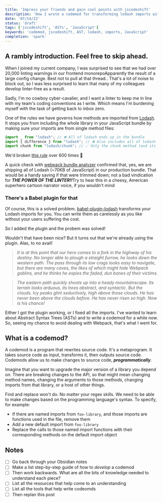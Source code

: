 ```yaml
---
title: 'Impress your friends and gain cool points with jscodeshift'
description: 'How I wrote a codemod for transforming lodash imports with jscodeshift'
date: '07/14/22'
status: 'draft'
tags: ['jscodeshift', 'ASTs', 'JavaScript']
keywords: 'codemod, jscodeshift, AST, lodash, imports, JavaScript'
completion: 'spark'
---
```


## A rambly introduction. Feel free to skip ahead.

<Dropcap>When</Dropcap> I joined my current company, I was surprised to see that we had over 20,000 linting
warnings in our frontend monorepo<MarginNote id={1}>Apparently the result of a large config change. Best not to pull at that thread.</MarginNote>. That's a lot of noise to block out, so I was less surprised to learn that
many of my colleagues develop linter-free as a result.

Sadly, I'm no cowboy cyber-cavalier, and I want a linter to keep me in line with my team's coding conventions
as I write. Which means I'm burdening myself with the task of getting back to inbox zero.

One of the rules we have governs how methods are imported from [Lodash](https://lodash.com/). It stops you from
including the whole library in your JavaScript bundle by making sure your imports are from single method files:

```js
import _ from "lodash"; // ❌ All of lodash ends up in the bundle
import { difference } from "lodash"; // ❌ Also includes all of lodash
import chunk from "lodash/chunk"; // ✅ Only the chunk method (and its dependences) in the bundle
```

We'd broken [this rule](https://github.com/wix/eslint-plugin-lodash/blob/master/docs/rules/import-scope.md)
over 600 times 🙈

A quick check with [webpack bundle analyzer](https://www.npmjs.com/package/webpack-bundle-analyzer) confirmed that, yes,
we are shipping all of Lodash (~70KB of JavaScript) in our production bundle. That would be a handy saving if that were trimmed down; not a bad vindication for ***THE POWER OF THE LINTER!!***<MarginNote id={2}>Try to hear this in a cheesy,
American superhero cartoon narrator voice, if you wouldn't mind</MarginNote>

### There's a Babel plugin for that

Of course, this is a solved problem. [babel-plugin-lodash](https://www.npmjs.com/package/babel-plugin-lodash) transforms your Lodash imports for you. You can write them as carelessly as you like without your users suffering the cost.

So I added the plugin and the probem was solved!

Wouldn't that have been nice? But it turns out that we're already using the plugin. Alas, to no avail!

> *It is at this point that our hero comes to a fork in the highway of his destiny. No longer able to plough a straight furrow, he looks down the western path. The pass through its low crags looks easy to navigate, but there are many caves, the likes of which might hide Webpack goblins, and he thinks he espies the faded, dun bones of their victims.*

> *The eastern path quickly shoots up into a heady mountainscape. Its terrain looks arduous, its trees abstract, and syntactic. But the clouds. Icy peaks glint seductively, high above those clouds. He has never been above the clouds before. He has never risen so high. Now is his chance!*

Either I got the plugin working, or I fixed all the imports. I've wanted to learn about Abstract Syntax Trees (ASTs) and to write a codemod for a while now. So, seeing my chance to avoid dealing with Webpack, that's what I went for.

## What is a codemod?

A codemod is a program that rewrites source code. It's a metaprogram. It takes source code as input, transforms it, then outputs source code. Codemods allow us to make changes to source code, ***programmatically***.

Imagine that you want to upgrade the major version of a library you depend on. There are breaking changes to the API, so that might mean changing method names, changing the arguments to those methods, changing imports from that library, or a host of other things.

Find and replace won't do. No matter your regex skills. We need to be able to make changes based on the programming language's syntax. To specify, for example:

- If there are named imports from `foo-library`, and those imports are functions used in the file, remove them
- Add a new default import from `foo-library`
- Replace the calls to those named import functions with their corresponding methods on the default import object

## Notes

- [ ] Go back through your Obsidian notes
- [ ] Make a list step-by-step guide of *how* to *develop* a codemod
- [ ] Then work backwards. What are all the bits of knowledge needed to understand each piece?
- [ ] List all the resources that help come to an understanding
- [ ] List all the tools that help write codeomds
- [ ] Then replan this post